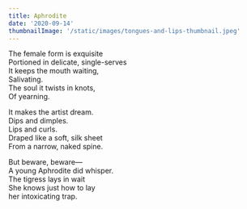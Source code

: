 ```yaml
---
title: Aphrodite
date: '2020-09-14'
thumbnailImage: '/static/images/tongues-and-lips-thumbnail.jpeg'
---
```


The female form is exquisite  
Portioned in delicate, single-serves  
It keeps the mouth waiting,  
Salivating.  
The soul it twists in knots,  
Of yearning.

It makes the artist dream.  
Dips and dimples.  
Lips and curls.  
Draped like a soft, silk sheet  
From a narrow, naked spine.

But beware, beware—  
A young Aphrodite did whisper.  
The tigress lays in wait  
She knows just how to lay  
her intoxicating trap.
